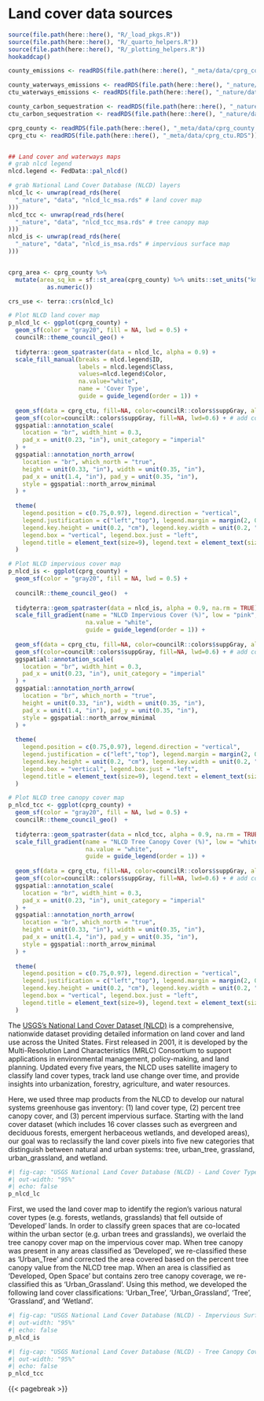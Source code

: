 # Land cover data sources {#sec-waterways-data-sources}
```r
source(file.path(here::here(), "R/_load_pkgs.R"))
source(file.path(here::here(), "R/_quarto_helpers.R"))
source(file.path(here::here(), "R/_plotting_helpers.R"))
hookaddcap()

county_emissions <- readRDS(file.path(here::here(), "_meta/data/cprg_county_emissions.RDS"))

county_waterways_emissions <- readRDS(file.path(here::here(), "_nature/data/nhd_county_waterways_emissions_2001_2021.RDS"))
ctu_waterways_emissions <- readRDS(file.path(here::here(), "_nature/data/nhd_ctu_waterways_emissions_2001_2021.RDS"))

county_carbon_sequestration <- readRDS(file.path(here::here(), "_nature/data/nlcd_county_landcover_sequestration_2001_2021.RDS"))
ctu_carbon_sequestration <- readRDS(file.path(here::here(), "_nature/data/nlcd_ctu_landcover_sequestration_2001_2021.RDS"))

cprg_county <- readRDS(file.path(here::here(), "_meta/data/cprg_county.RDS"))
cprg_ctu <- readRDS(file.path(here::here(), "_meta/data/cprg_ctu.RDS"))


## Land cover and waterways maps
# grab nlcd legend
nlcd.legend <- FedData::pal_nlcd()

# grab National Land Cover Database (NLCD) layers
nlcd_lc <- unwrap(read_rds(here(
  "_nature", "data", "nlcd_lc_msa.rds" # land cover map
)))
nlcd_tcc <- unwrap(read_rds(here(
  "_nature", "data", "nlcd_tcc_msa.rds" # tree canopy map
)))
nlcd_is <- unwrap(read_rds(here(
  "_nature", "data", "nlcd_is_msa.rds" # impervious surface map
)))


cprg_area <- cprg_county %>%
  mutate(area_sq_km = sf::st_area(cprg_county) %>% units::set_units("km^2") %>%
           as.numeric())

crs_use <- terra::crs(nlcd_lc)
```



```r
# Plot NLCD land cover map
p_nlcd_lc <- ggplot(cprg_county) +   
  geom_sf(color = "gray20", fill = NA, lwd = 0.5) +
  councilR::theme_council_geo() +
  
  tidyterra::geom_spatraster(data = nlcd_lc, alpha = 0.9) +
  scale_fill_manual(breaks = nlcd.legend$ID,
                    labels = nlcd.legend$Class,
                    values=nlcd.legend$Color,
                    na.value="white",
                    name = 'Cover Type',
                    guide = guide_legend(order = 1)) +
  
  geom_sf(data = cprg_ctu, fill=NA, color=councilR::colors$suppGray, alpha=0.8,  lwd=0.2) +
  geom_sf(color=councilR::colors$suppGray, fill=NA, lwd=0.6) + # add county lines
  ggspatial::annotation_scale(
    location = "br", width_hint = 0.3,
    pad_x = unit(0.23, "in"), unit_category = "imperial"
  ) +
  ggspatial::annotation_north_arrow(
    location = "br", which_north = "true",
    height = unit(0.33, "in"), width = unit(0.35, "in"),
    pad_x = unit(1.4, "in"), pad_y = unit(0.35, "in"),
    style = ggspatial::north_arrow_minimal
  ) +
  
  theme(
    legend.position = c(0.75,0.97), legend.direction = "vertical",  
    legend.justification = c("left","top"), legend.margin = margin(2, 0, 0, 0), 
    legend.key.height = unit(0.2, "cm"), legend.key.width = unit(0.2, "cm"), 
    legend.box = "vertical", legend.box.just = "left", 
    legend.title = element_text(size=9), legend.text = element_text(size=8)
  )


```



```r
# Plot NLCD impervious cover map
p_nlcd_is <- ggplot(cprg_county) +   
  geom_sf(color = "gray20", fill = NA, lwd = 0.5) +
  
  councilR::theme_council_geo()  +
  
  tidyterra::geom_spatraster(data = nlcd_is, alpha = 0.9, na.rm = TRUE) +
  scale_fill_gradient(name = "NLCD Impervious Cover (%)", low = "pink", high = "firebrick4", 
                      na.value = "white",
                      guide = guide_legend(order = 1)) +
  
  geom_sf(data = cprg_ctu, fill=NA, color=councilR::colors$suppGray, alpha=0.8,  lwd=0.2) +
  geom_sf(color=councilR::colors$suppGray, fill=NA, lwd=0.6) + # add county lines
  ggspatial::annotation_scale(
    location = "br", width_hint = 0.3,
    pad_x = unit(0.23, "in"), unit_category = "imperial"
  ) +
  ggspatial::annotation_north_arrow(
    location = "br", which_north = "true",
    height = unit(0.33, "in"), width = unit(0.35, "in"),
    pad_x = unit(1.4, "in"), pad_y = unit(0.35, "in"),
    style = ggspatial::north_arrow_minimal
  ) +
  
  theme(
    legend.position = c(0.75,0.97), legend.direction = "vertical",  
    legend.justification = c("left","top"), legend.margin = margin(2, 0, 0, 0), 
    legend.key.height = unit(0.2, "cm"), legend.key.width = unit(0.2, "cm"), 
    legend.box = "vertical", legend.box.just = "left", 
    legend.title = element_text(size=9), legend.text = element_text(size=8)
  )

```



```r
# Plot NLCD tree canopy cover map
p_nlcd_tcc <- ggplot(cprg_county) + 
  geom_sf(color = "gray20", fill = NA, lwd = 0.5) +
  councilR::theme_council_geo()  +
  
  tidyterra::geom_spatraster(data = nlcd_tcc, alpha = 0.9, na.rm = TRUE) +
  scale_fill_gradient(name = "NLCD Tree Canopy Cover (%)", low = "white", high = "forestgreen", 
                      na.value = "white",
                      guide = guide_legend(order = 1)) +
  
  geom_sf(data = cprg_ctu, fill=NA, color=councilR::colors$suppGray, alpha=0.8,  lwd=0.2) +
  geom_sf(color=councilR::colors$suppGray, fill=NA, lwd=0.6) + # add county lines
  ggspatial::annotation_scale(
    location = "br", width_hint = 0.3,
    pad_x = unit(0.23, "in"), unit_category = "imperial"
  ) +
  ggspatial::annotation_north_arrow(
    location = "br", which_north = "true",
    height = unit(0.33, "in"), width = unit(0.35, "in"),
    pad_x = unit(1.4, "in"), pad_y = unit(0.35, "in"),
    style = ggspatial::north_arrow_minimal
  ) +
  
  theme(
    legend.position = c(0.75,0.97), legend.direction = "vertical",  
    legend.justification = c("left","top"), legend.margin = margin(2, 0, 0, 0), 
    legend.key.height = unit(0.2, "cm"), legend.key.width = unit(0.2, "cm"), 
    legend.box = "vertical", legend.box.just = "left", 
    legend.title = element_text(size=9), legend.text = element_text(size=8)
  )

```

The [USGS's National Land Cover Dataset (NLCD)](https://www.usgs.gov/node/279743) is a comprehensive, nationwide dataset providing detailed information on land cover and land use across the United States. First released in 2001, it is developed by the Multi-Resolution Land Characteristics (MRLC) Consortium to support applications in environmental management, policy-making, and land planning. Updated every five years, the NLCD uses satellite imagery to classify land cover types, track land use change over time, and provide insights into urbanization, forestry, agriculture, and water resources. 

Here, we used three map products from the NLCD to develop our natural systems greenhouse gas inventory: (1) land cover type, (2) percent tree canopy cover, and (3) percent impervious surface. Starting with the land cover dataset (which includes 16 cover classes such as evergreen and deciduous forests, emergent herbaceous wetlands, and developed areas), our goal was to reclassify the land cover pixels into five new categories that distinguish between natural and urban systems: tree, urban_tree, grassland, urban_grassland, and wetland.


```r
#| fig-cap: "USGS National Land Cover Database (NLCD) - Land Cover Types"
#| out-width: "95%"
#| echo: false
p_nlcd_lc
```


First, we used the land cover map to identify the region's various natural cover types (e.g. forests, wetlands, grasslands) that fell outside of 'Developed' lands. In order to classify green spaces that are co-located within the urban sector (e.g. urban trees and grasslands), we overlaid the tree canopy cover map on the impervious cover map. When tree canopy was present in any areas classified as 'Developed', we re-classified these as 'Urban_Tree' and corrected the area covered based on the percent tree canopy value from the NLCD tree map. When an area is classified as 'Developed, Open Space' but contains zero tree canopy coverage, we re-classified this as 'Urban_Grassland'. Using this method, we developed the following land cover classifications: 'Urban_Tree', 'Urban_Grassland', 'Tree', 'Grassland', and 'Wetland'. 

```r
#| fig-cap: "USGS National Land Cover Database (NLCD) - Impervious Surfaces"
#| out-width: "95%"
#| echo: false
p_nlcd_is
```
```r
#| fig-cap: "USGS National Land Cover Database (NLCD) - Tree Canopy Cover"
#| out-width: "95%"
#| echo: false
p_nlcd_tcc
```





{{< pagebreak >}}
